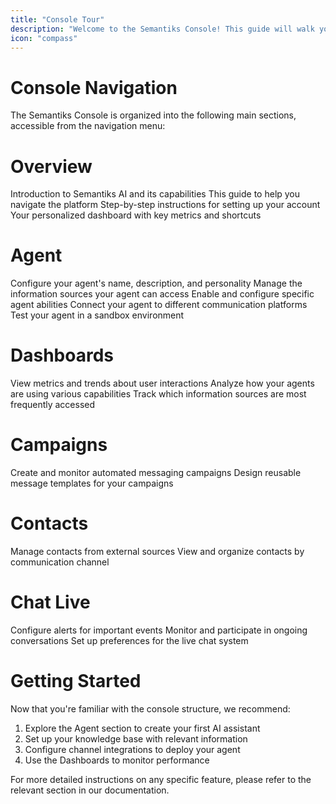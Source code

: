```yaml
---
title: "Console Tour"
description: "Welcome to the Semantiks Console! This guide will walk you through the main sections of the console interface, helping you navigate and make the most of the platform."
icon: "compass"
---
```

# Console Navigation

The Semantiks Console is organized into the following main sections, accessible from the navigation menu:

# Overview

<Steps titleSize="h3">
  <Step title="Welcome" icon="flag" iconType="regular">
    Introduction to Semantiks AI and its capabilities
  </Step>
  <Step title="Console Tour" icon="compass" iconType="regular">
    This guide to help you navigate the platform
  </Step>
  <Step title="Onboarding Steps" icon="rocket" iconType="regular">
    Step-by-step instructions for setting up your account
  </Step>
  <Step title="Platform Home" icon="gauge" iconType="regular">
    Your personalized dashboard with key metrics and shortcuts
  </Step>
</Steps>

# Agent

<Steps titleSize="h3">
  <Step title="Identity" icon="user" iconType="regular">
    Configure your agent's name, description, and personality
  </Step>
  <Step title="Knowledge" icon="book" iconType="regular">
    Manage the information sources your agent can access
  </Step>
  <Step title="Capabilities" icon="bolt" iconType="regular">
    Enable and configure specific agent abilities
  </Step>
  <Step title="Channels" icon="share-nodes" iconType="regular">
    Connect your agent to different communication platforms
  </Step>
  <Step title="Playground" icon="flask" iconType="regular">
    Test your agent in a sandbox environment
  </Step>
</Steps>

# Dashboards

<Steps titleSize="h3">
  <Step title="Conversations" icon="comments" iconType="regular">
    View metrics and trends about user interactions
  </Step>
  <Step title="Tool Usage" icon="wrench" iconType="regular">
    Analyze how your agents are using various capabilities
  </Step>
  <Step title="Knowledge" icon="book-open" iconType="regular">
    Track which information sources are most frequently accessed
  </Step>
</Steps>

# Campaigns

<Steps titleSize="h3">
  <Step title="Campaigns" icon="megaphone" iconType="regular">
    Create and monitor automated messaging campaigns
  </Step>
  <Step title="Templates" icon="file-lines" iconType="regular">
    Design reusable message templates for your campaigns
  </Step>
</Steps>

# Contacts

<Steps titleSize="h3">
  <Step title="External Contacts" icon="address-book" iconType="regular">
    Manage contacts from external sources
  </Step>
  <Step title="Channel Contacts" icon="address-card" iconType="regular">
    View and organize contacts by communication channel
  </Step>
</Steps>

# Chat Live

<Steps titleSize="h3">
  <Step title="Notifications" icon="bell" iconType="regular">
    Configure alerts for important events
  </Step>
  <Step title="Conversations Panel" icon="comments" iconType="regular">
    Monitor and participate in ongoing conversations
  </Step>
  <Step title="Configuration" icon="gear" iconType="regular">
    Set up preferences for the live chat system
  </Step>
</Steps>

# Getting Started

Now that you're familiar with the console structure, we recommend:

1. Explore the Agent section to create your first AI assistant
2. Set up your knowledge base with relevant information
3. Configure channel integrations to deploy your agent
4. Use the Dashboards to monitor performance

For more detailed instructions on any specific feature, please refer to the relevant section in our documentation.
